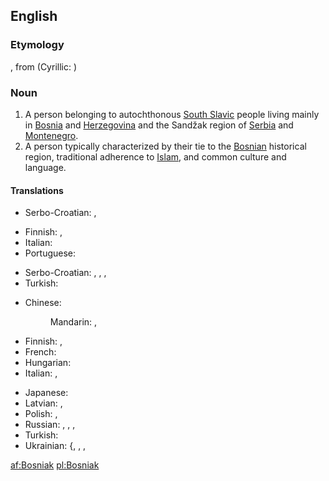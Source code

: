 ==English==

===Etymology===
{{etyl|sh|en}} {{term|Bošnjak||Bosniak|lang=sh}}, from {{term|Bosna||Bosnia}} (Cyrillic: {{term|Босна}})

===Noun===
{{wikipedia|Bosniaks}}
{{en-noun}}

# A person belonging to autochthonous [[South Slavic]] people living mainly in [[Bosnia]] and [[Herzegovina]] and the Sandžak region of [[Serbia]] and [[Montenegro]].
# A person typically characterized by their tie to the [[Bosnian]] historical region, traditional adherence to [[Islam]], and common culture and language.

====Translations====
{{trans-top|person belonging to autochthonous South Slavic people}}
{{trans-mid}}
* Serbo-Croatian: {{t|sh|Бо̀шња̄к|m|sc=Cyrl}}, {{t|sh|Bòšnjāk|m}}
{{trans-bottom}}

{{trans-top|a person with ties to Bosnia}}
* Finnish: {{t|fi|bosnialainen}}, {{t|fi|bosniakki}}
* Italian: {{t|it|bosgnacco|m}}
* Portuguese: {{t+|pt|bósnio|m}}
{{trans-mid}}
* Serbo-Croatian: {{t|sh|Боса́нац|m|sc=Cyrl}}, {{t|sh|Bosánac|m}}, {{t|sh|Босанка|f|sc=Cyrl}}, {{t|sh|Bòsānka|f}}
* Turkish: {{t+|tr|Boşnak}}
{{trans-bottom}}

{{checktrans-top}}
* Chinese:
*: Mandarin: {{t-check|cmn|波斯尼亞人|sc=Hani}}, {{t-check|cmn|波斯尼亚人|tr=Bōsīníyǎ-rén|sc=Hani}}
* Finnish: {{t-check|fi|bosnialainen}}, {{t-check|fi|bosniakki}}
* French: {{t-check|fr|Bosniaque|m|f}}
* Hungarian: {{t-check|hu|bosnyák}}
* Italian: {{t-check|it|bosniaco|m}}, {{t-check|it|bosgnacco|m}}
{{trans-mid}}
* Japanese: {{t-check|ja|ボスニア人|tr=Bosunia-jin}}
* Latvian: {{t-check|lv|bosnietis|m}}, {{t-check|lv|bosniete|f}}
* Polish: {{t-check|pl|Bośniak|m}}, {{t-check|pl|Bośniaczka|f}}
* Russian: {{t-check|ru|босниец|m|tr=bosníjec}}, {{t-check|ru|бошняк|m|tr=bošnják}}, {{t-check|ru|боснийка|f|tr=bosníjka}}, {{t-check|ru|бошнячка|f|tr=bošnjáčka}}
* Turkish: {{t-check|tr|Boşnak}}
* Ukrainian: {{{t-check|uk|босні́єць|m|sc=Cyrl}}, {{t-check|uk|босня́к|m|sc=Cyrl}}, {{t-check|uk|босні́йка|m|sc=Cyrl}}, {{t-check|uk|босня́чка|f|sc=Cyrl}}
[[af:Bosniak]]
[[pl:Bosniak]]